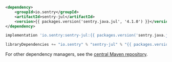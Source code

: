 ```xml {tabTitle:Maven}
<dependency>
    <groupId>io.sentry</groupId>
    <artifactId>sentry-jul</artifactId>
    <version>{{ packages.version('sentry.java.jul', '4.1.0') }}</version>
</dependency>
```

```groovy {tabTitle:Gradle}
implementation 'io.sentry:sentry-jul:{{ packages.version('sentry.java.jul', '4.1.0') }}'
```

```scala {tabTitle: SBT}
libraryDependencies += "io.sentry" % "sentry-jul" % "{{ packages.version('sentry.java.jul', '4.1.0') }}"
```

For other dependency managers, see the [central Maven repository](https://search.maven.org/artifact/io.sentry/sentry-jul).
